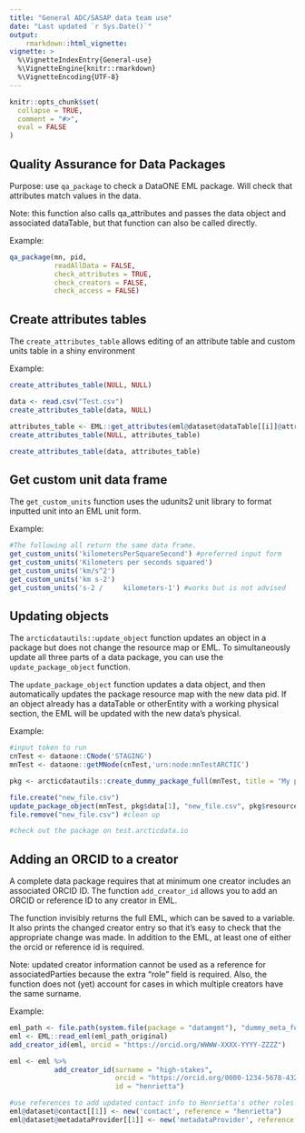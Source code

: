 ```yaml
---
title: "General ADC/SASAP data team use"
date: "Last updated `r Sys.Date()`"
output: 
    rmarkdown::html_vignette:
vignette: >
  %\VignetteIndexEntry{General-use}
  %\VignetteEngine{knitr::rmarkdown}
  %\VignetteEncoding{UTF-8}
---
```


```r
knitr::opts_chunk$set(
  collapse = TRUE,
  comment = "#>",
  eval = FALSE
)
```

## Quality Assurance for Data Packages

Purpose: use `qa_package` to check a DataONE EML package. Will check that attributes match values in the data.

Note: this function also calls qa_attributes and passes the data object and associated dataTable, but that function can also be called directly.

Example:

```r
qa_package(mn, pid, 
           readAllData = FALSE, 
           check_attributes = TRUE, 
           check_creators = FALSE, 
           check_access = FALSE)
```

## Create attributes tables

The `create_attributes_table` allows editing of an attribute table and custom units table in a shiny environment

Example:

```r
create_attributes_table(NULL, NULL)

data <- read.csv("Test.csv")
create_attributes_table(data, NULL)

attributes_table <- EML::get_attributes(eml@dataset@dataTable[[i]]@attributeList)$attributes
create_attributes_table(NULL, attributes_table)

create_attributes_table(data, attributes_table)
```

## Get custom unit data frame

The `get_custom_units` function uses the udunits2 unit library to format inputted unit into an EML unit form.

Example:

```r
#The following all return the same data frame.
get_custom_units('kilometersPerSquareSecond') #preferred input form
get_custom_units('Kilometers per seconds squared')
get_custom_units('km/s^2')
get_custom_units('km s-2')
get_custom_units('s-2 /     kilometers-1') #works but is not advised
```

## Updating objects

The `arcticdatautils::update_object` function updates an object in a package but does not change the resource map or EML. To simultaneously update all three parts of a data package, you can use the `update_package_object` function.

The `update_package_object` function updates a data object, and then automatically updates the package resource map with the new data pid. If an object already has a dataTable or otherEntity with a working physical section, the EML will be updated with the new data's physical. 

Example:

```r
#input token to run
cnTest <- dataone::CNode('STAGING')
mnTest <- dataone::getMNode(cnTest,'urn:node:mnTestARCTIC')

pkg <- arcticdatautils::create_dummy_package_full(mnTest, title = "My package")

file.create("new_file.csv")
update_package_object(mnTest, pkg$data[1], "new_file.csv", pkg$resource_map, format_id = "text/csv")
file.remove("new_file.csv") #clean up

#check out the package on test.arcticdata.io
```


## Adding an ORCID to a creator

A complete data package requires that at minimum one creator includes an associated ORCID ID. The function `add_creator_id` allows you to add an ORCID or reference ID to any creator in EML.

The function invisibly returns the full EML, which can be saved to a variable. It also prints the changed creator entry so that it's easy to check that the appropriate change was made. In addition to the EML, at least one of either the orcid or reference id is required.

Note: updated creator information cannot be used as a reference for associatedParties because the extra "role" field is required. Also, the function does not (yet) account for cases in which multiple creators have the same surname.

Example:

```r
eml_path <- file.path(system.file(package = "datamgmt"), "dummy_meta_full.xml")
eml <- EML::read_eml(eml_path_original)
add_creator_id(eml, orcid = "https://orcid.org/WWWW-XXXX-YYYY-ZZZZ")

eml <- eml %>%
           add_creator_id(surname = "high-stakes",
                          orcid = "https://orcid.org/0000-1234-5678-4321",
                          id = "henrietta")

#use references to add updated contact info to Henrietta's other roles
eml@dataset@contact[[1]] <- new('contact', reference = "henrietta")
eml@dataset@metadataProvider[[1]] <- new('metadataProvider', reference = "henrietta")

```

